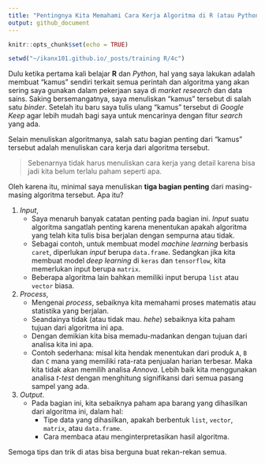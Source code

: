 ```yaml
---
title: "Pentingnya Kita Memahami Cara Kerja Algoritma di R (atau Python)"
output: github_document
---
```


```r
knitr::opts_chunk$set(echo = TRUE)

setwd("~/ikanx101.github.io/_posts/training R/4c")
```

Dulu ketika pertama kali belajar __R__ dan _Python_, hal yang saya lakukan adalah membuat "kamus" sendiri terkait semua perintah dan algoritma yang akan sering saya gunakan dalam pekerjaan saya di _market research_ dan data sains. Saking bersemangatnya, saya menuliskan "kamus" tersebut di salah satu _binder_. Setelah itu baru saya tulis ulang "kamus" tersebut di _Google Keep_ agar lebih mudah bagi saya untuk mencarinya dengan fitur _search_ yang ada.

Selain menuliskan algoritmanya, salah satu bagian penting dari "kamus" tersebut adalah menuliskan cara kerja dari algoritma tersebut.

> Sebenarnya tidak harus menuliskan cara kerja yang detail karena bisa jadi kita belum terlalu paham seperti apa.

Oleh karena itu, minimal saya menuliskan __tiga bagian penting__ dari masing-masing algoritma tersebut. Apa itu?

1. _Input_,
    - Saya menaruh banyak catatan penting pada bagian ini. _Input_ suatu algoritma sangatlah penting karena menentukan apakah algoritma yang telah kita tulis bisa berjalan dengan sempurna atau tidak.
    - Sebagai contoh, untuk membuat model _machine learning_ berbasis `caret`, diperlukan _input_ berupa `data.frame`. Sedangkan jika kita membuat model _deep learning_ di `keras` dan `tensorflow`, kita memerlukan input berupa `matrix`.
    - Beberapa algoritma lain bahkan memiliki input berupa `list` atau `vector` biasa.
1. _Process_,
    - Mengenai _process_, sebaiknya kita memahami proses matematis atau statistika yang berjalan.
    - Seandainya tidak (atau tidak mau. _hehe_) sebaiknya kita paham tujuan dari algoritma ini apa.
    - Dengan demikian kita bisa memadu-madankan dengan tujuan dari analisa kita ini apa.
    - Contoh sederhana: misal kita hendak menentukan dari produk `A`, `B` dan `C` mana yang memiliki rata-rata penjualan harian terbesar. Maka kita tidak akan memilih analisa _Annova_. Lebih baik kita menggunakan analisa _t-test_ dengan menghitung signifikansi dari semua pasang sampel yang ada.
1. _Output_.
    - Pada bagian ini, kita sebaiknya paham apa barang yang dihasilkan dari algoritma ini, dalam hal:
        - Tipe data yang dihasilkan, apakah berbentuk `list`, `vector`, `matrix`, atau `data.frame`.
        - Cara membaca atau menginterpretasikan hasil algoritma.
        
Semoga tips dan trik di atas bisa berguna buat rekan-rekan semua.